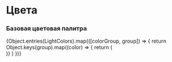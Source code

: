 
<Meta title="Документация/Глобальные стили/Цвета" />

# Цвета

### Базовая цветовая палитра

<ColorPalette>
  {Object.entries(LightColors).map(([colorGroup, group]) => {
   return Object.keys(group).map((color) => {
      return (
      <div key={color}>
        <ColorItem
          title={color}
          colors={{
            Light: LightColors[colorGroup][color],
            Dark: DarkColors[colorGroup][color]
          }}
        />
      </div>
      )}
    )
  })}
</ColorPalette>
